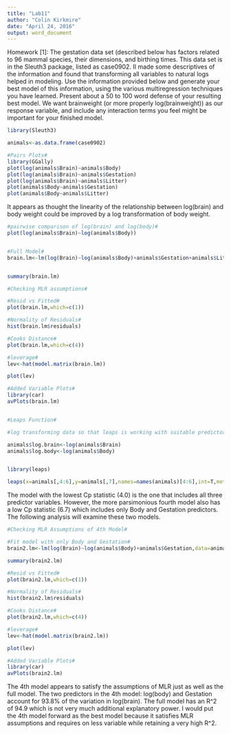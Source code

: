 ```yaml
---
title: "Lab11"
author: "Colin Kirkmire"
date: "April 24, 2016"
output: word_document
---
```



Homework [1]: The gestation data set (described below has factors related to 96 mammal species, their dimensions, and birthing times. This data set is in the Sleuth3 package, listed as case0902. II made some descriptives of the information and found that transforming all variables to natural logs helped in modeling. Use the information provided below and generate your best model of this information, using the various multiregression techniques you have learned. Present about a 50 to 100 word defense of your resulting best model. We want brainweight (or more properly log(brainweight)) as our response variable, and include any interaction terms you feel might be important for your finished model.

```r
library(Sleuth3)

animals<-as.data.frame(case0902)

#Pairs Plots#
library(GGally)
plot(log(animals$Brain)~animals$Body)
plot(log(animals$Brain)~animals$Gestation)
plot(log(animals$Brain)~animals$Litter)
plot(animals$Body~animals$Gestation)
plot(animals$Body~animals$Litter)
```

It appears as thought the linearity of the relationship between log(brain) and body weight could be improved by a log transformation of body weight.



```r
#pairwise comparison of log(brain) and log(body)#
plot(log(animals$Brain)~log(animals$Body))


#Full Model#
brain.lm<-lm(log(Brain)~log(animals$Body)+animals$Gestation+animals$Litter,data=animals)


summary(brain.lm)

#Checking MLR assumptions#

#Resid vs Fitted#
plot(brain.lm,which=c(1))

#Normality of Residuals#
hist(brain.lm$residuals)

#Cooks Distance#
plot(brain.lm,which=c(4))

#leverage#
lev<-hat(model.matrix(brain.lm))

plot(lev)

#Added Variable Plots#
library(car)
avPlots(brain.lm)


#Leaps Function#

#log transforming data so that leaps is working with suitable predictor variables#

animals$log.brain<-log(animals$Brain)
animals$log.body<-log(animals$Body)


library(leaps)

leaps(x=animals[,4:6],y=animals[,7],names=names(animals)[4:6],int=T,method="Cp")

```

The model with the lowest Cp statistic (4.0) is the one that includes all three predictor variables. However, the more parsimonious fourth model also has a low Cp statistic (6.7) which includes only Body and Gestation predictors. The following analysis will examine these two models.

```r
#Checking MLR Assumptions of 4th Model#

#Fit model with only Body and Gestation#
brain2.lm<-lm(log(Brain)~log(animals$Body)+animals$Gestation,data=animals)

summary(brain2.lm)

#Resid vs Fitted#
plot(brain2.lm,which=c(1))

#Normality of Residuals#
hist(brain2.lm$residuals)

#Cooks Distance#
plot(brain2.lm,which=c(4))

#leverage#
lev<-hat(model.matrix(brain2.lm))

plot(lev)

#Added Variable Plots#
library(car)
avPlots(brain2.lm)


```

The 4th model appears to satisfy the assumptions of MLR just as well as the full model.  The two predictors in the 4th model: log(body) and Gestation account for 93.8% of the variation in log(brain).  The full model has an R^2 of 94.9 which is not very much additional explanatory power. I would put the 4th model forward as the best model because it satisfies MLR assumptions and requires on less variable while retaining a very high R^2.  




